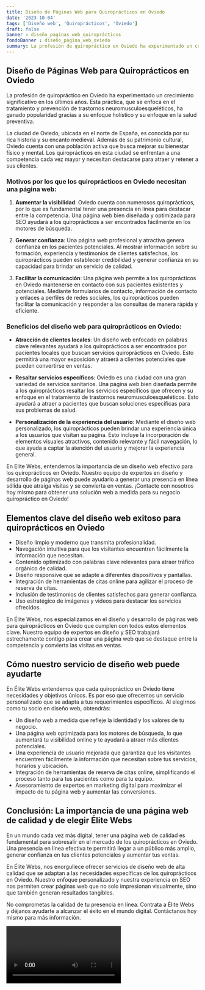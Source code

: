 ```yaml
---
title: Diseño de Páginas Web para Quiroprácticos en Oviedo
date: '2023-10-04'
tags: ['Diseño web', 'Quiroprácticos', 'Oviedo']
draft: false
banner : diseño_paginas_web_quiroprácticos
fondoBanner : diseño_pagina_web_oviedo
summary: La profesión de quiropráctico en Oviedo ha experimentado un crecimiento significativo en los últimos años. Esta práctica, que se enfoca en el tratamiento y prevención de trastornos neuromusculoesqueléticos, ha ganado popularidad gracias a su enfoque holístico y su enfoque en la salud preventiva.
---
```


## Diseño de Páginas Web para Quiroprácticos en Oviedo

La profesión de quiropráctico en Oviedo ha experimentado un crecimiento significativo en los últimos años. Esta práctica, que se enfoca en el tratamiento y prevención de trastornos neuromusculoesqueléticos, ha ganado popularidad gracias a su enfoque holístico y su enfoque en la salud preventiva.

La ciudad de Oviedo, ubicada en el norte de España, es conocida por su rica historia y su encanto medieval. Además de su patrimonio cultural, Oviedo cuenta con una población activa que busca mejorar su bienestar físico y mental. Los quiroprácticos en esta ciudad se enfrentan a una competencia cada vez mayor y necesitan destacarse para atraer y retener a sus clientes.

### Motivos por los que los quiroprácticos en Oviedo necesitan una página web:

1. **Aumentar la visibilidad**: Oviedo cuenta con numerosos quiroprácticos, por lo que es fundamental tener una presencia en línea para destacar entre la competencia. Una página web bien diseñada y optimizada para SEO ayudará a los quiroprácticos a ser encontrados fácilmente en los motores de búsqueda.

2. **Generar confianza**: Una página web profesional y atractiva genera confianza en los pacientes potenciales. Al mostrar información sobre su formación, experiencia y testimonios de clientes satisfechos, los quiroprácticos pueden establecer credibilidad y generar confianza en su capacidad para brindar un servicio de calidad.

3. **Facilitar la comunicación**: Una página web permite a los quiroprácticos en Oviedo mantenerse en contacto con sus pacientes existentes y potenciales. Mediante formularios de contacto, información de contacto y enlaces a perfiles de redes sociales, los quiroprácticos pueden facilitar la comunicación y responder a las consultas de manera rápida y eficiente.

### Beneficios del diseño web para quiroprácticos en Oviedo:

- **Atracción de clientes locales**: Un diseño web enfocado en palabras clave relevantes ayudará a los quiroprácticos a ser encontrados por pacientes locales que buscan servicios quiroprácticos en Oviedo. Esto permitirá una mayor exposición y atraerá a clientes potenciales que pueden convertirse en ventas.

- **Resaltar servicios específicos**: Oviedo es una ciudad con una gran variedad de servicios sanitarios. Una página web bien diseñada permite a los quiroprácticos resaltar los servicios específicos que ofrecen y su enfoque en el tratamiento de trastornos neuromusculoesqueléticos. Esto ayudará a atraer a pacientes que buscan soluciones específicas para sus problemas de salud.

- **Personalización de la experiencia del usuario**: Mediante el diseño web personalizado, los quiroprácticos pueden brindar una experiencia única a los usuarios que visitan su página. Esto incluye la incorporación de elementos visuales atractivos, contenido relevante y fácil navegación, lo que ayuda a captar la atención del usuario y mejorar la experiencia general.

En Elite Webs, entendemos la importancia de un diseño web efectivo para los quiroprácticos en Oviedo. Nuestro equipo de expertos en diseño y desarrollo de páginas web puede ayudarlo a generar una presencia en línea sólida que atraiga visitas y se convierta en ventas. ¡Contacte con nosotros hoy mismo para obtener una solución web a medida para su negocio quiropráctico en Oviedo!

<GifSeo />

<Cta />

## Elementos clave del diseño web exitoso para quiroprácticos en Oviedo

- Diseño limpio y moderno que transmita profesionalidad.
- Navegación intuitiva para que los visitantes encuentren fácilmente la información que necesitan.
- Contenido optimizado con palabras clave relevantes para atraer tráfico orgánico de calidad.
- Diseño responsive que se adapte a diferentes dispositivos y pantallas.
- Integración de herramientas de citas online para agilizar el proceso de reserva de citas.
- Inclusión de testimonios de clientes satisfechos para generar confianza.
- Uso estratégico de imágenes y videos para destacar los servicios ofrecidos.

En Élite Webs, nos especializamos en el diseño y desarrollo de páginas web para quiroprácticos en Oviedo que cumplen con todos estos elementos clave. Nuestro equipo de expertos en diseño y SEO trabajará estrechamente contigo para crear una página web que se destaque entre la competencia y convierta las visitas en ventas.

## Cómo nuestro servicio de diseño web puede ayudarte

En Élite Webs entendemos que cada quiropráctico en Oviedo tiene necesidades y objetivos únicos. Es por eso que ofrecemos un servicio personalizado que se adapta a tus requerimientos específicos. Al elegirnos como tu socio en diseño web, obtendrás:

- Un diseño web a medida que refleje la identidad y los valores de tu negocio.
- Una página web optimizada para los motores de búsqueda, lo que aumentará tu visibilidad online y te ayudará a atraer más clientes potenciales.
- Una experiencia de usuario mejorada que garantiza que los visitantes encuentren fácilmente la información que necesitan sobre tus servicios, horarios y ubicación.
- Integración de herramientas de reserva de citas online, simplificando el proceso tanto para tus pacientes como para tu equipo.
- Asesoramiento de expertos en marketing digital para maximizar el impacto de tu página web y aumentar las conversiones.

## Conclusión: La importancia de una página web de calidad y de elegir Élite Webs

En un mundo cada vez más digital, tener una página web de calidad es fundamental para sobresalir en el mercado de los quiroprácticos en Oviedo. Una presencia en línea efectiva te permitirá llegar a un público más amplio, generar confianza en tus clientes potenciales y aumentar tus ventas.

En Élite Webs, nos enorgullece ofrecer servicios de diseño web de alta calidad que se adaptan a las necesidades específicas de los quiroprácticos en Oviedo. Nuestro enfoque personalizado y nuestra experiencia en SEO nos permiten crear páginas web que no solo impresionan visualmente, sino que también generan resultados tangibles.

No comprometas la calidad de tu presencia en línea. Contrata a Élite Webs y déjanos ayudarte a alcanzar el éxito en el mundo digital. Contáctanos hoy mismo para más información.

<Video />

<CtaBot job='Quiroprácticos' city='Oviedo'/>

<Gmaps query='Oviedo+españa+maps' />